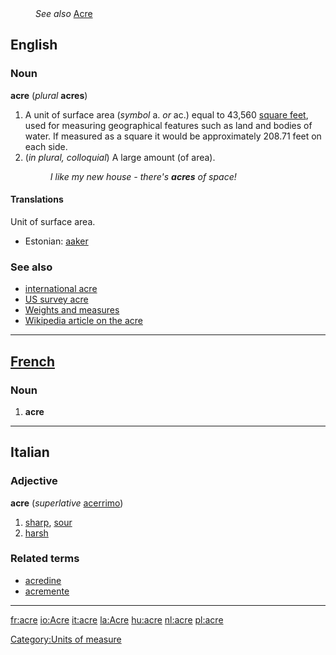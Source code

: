 :''See also'' [[Acre]]
==English==
===Noun===
'''acre''' (''plural'' '''acres''')
#A unit of surface area (''symbol'' a. ''or'' ac.) equal to 43,560 [[square foot|square feet]], used for measuring geographical features such as land and bodies of water.  If measured as a square it would be approximately 208.71 feet on each side. <!--This is the English statute acre. That of the United States is the same. The Scotch acre was about 1.26 of the English, and the Irish  1.62 of the English. Most commonly used to measure land (or things on land, such as the floor of a building, or sports fields), but can also be used to measure the surface area of bodies of water.-->
#(''in plural, colloquial'') A large amount (of area).
#:''I like my new house - there's '''acres''' of space!''

====Translations====

Unit of surface area.
*Estonian: [[aaker]]

===See also===
*[[international acre]]
*[[US survey acre]]
*[[Wiktionary_Appendix:Weights_and_measures|Weights and measures]]
*[[w:Acre|Wikipedia article on the acre]]

----

==[[French]]==
===Noun===

# '''acre'''

----

==Italian==
===Adjective===
'''acre''' (''superlative'' [[acerrimo]])

# [[sharp]], [[sour]]
# [[harsh]]

===Related terms===
*[[acredine]]
*[[acremente]]

----

[[Category:Units of measure]]

[[fr:acre]]
[[io:Acre]]
[[it:acre]]
[[la:Acre]]
[[hu:acre]]
[[nl:acre]]
[[pl:acre]]